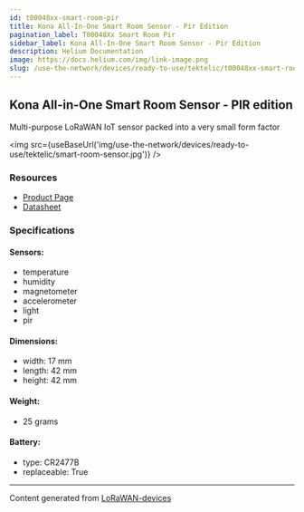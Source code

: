 ```yaml
---
id: t00048xx-smart-room-pir
title: Kona All-In-One Smart Room Sensor - Pir Edition
pagination_label: T00048Xx Smart Room Pir
sidebar_label: Kona All-In-One Smart Room Sensor - Pir Edition
description: Helium Documentation
image: https://docs.helium.com/img/link-image.png
slug: /use-the-network/devices/ready-to-use/tektelic/t00048xx-smart-room-pir
---
```



## Kona All-in-One Smart Room Sensor - PIR edition

Multi-purpose LoRaWAN IoT sensor packed into a very small form factor

<img src={useBaseUrl('img/use-the-network/devices/ready-to-use/tektelic/smart-room-sensor.jpg')} />

### Resources

- [Product Page](https://tektelic.com/catalog/smart-room-lorawan-sensor-pir)
- [Datasheet](https://tektelic.com/public/uploads/Brochures/Smart%20Room%20Sensor.pdf)

### Specifications

#### Sensors:

- temperature
- humidity
- magnetometer
- accelerometer
- light
- pir

#### Dimensions:

- width: 17 mm
- length: 42 mm
- height: 42 mm

#### Weight:

- 25 grams

#### Battery:

- type: CR2477B
- replaceable: True

---

Content generated from [LoRaWAN-devices](https://github.com/TheThingsNetwork/lorawan-devices)
